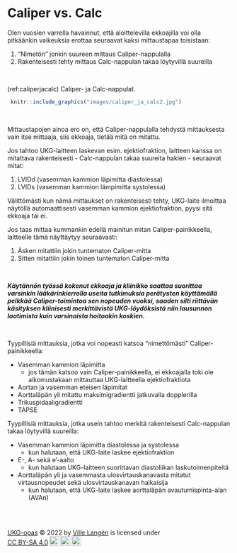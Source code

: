 # Caliper vs. Calc{#caliper}

Olen vuosien varrella havainnut, että aloittelevilla ekkoajilla voi olla pitkäänkin vaikeuksia erottaa seuraavat kaksi mittaustapaa toisistaan:

1. "Nimetön" jonkin suureen mittaus Caliper-nappulalla
2. Rakenteisesti tehty mittaus Calc-nappulan takaa löytyvillä suureilla


<br />


(ref:caliperjacalc) Caliper- ja Calc-nappulat.

```r
 knitr::include_graphics("images/caliper_ja_calc2.jpg")
```



<br/>

Mittaustapojen ainoa ero on, että Caliper-nappulalla tehdystä mittauksesta vain itse mittaaja, siis ekkoaja, tietää mitä on mitattu.

Jos tahtoo UKG-laitteen laskevan esim. ejektiofraktion, laitteen kanssa on mitattava rakenteisesti - Calc-nappulan takaa suureita hakien - seuraavat mitat:

1. LVIDd (vasemman kammion läpimitta diastolessa)
2. LVIDs (vasemman kammion lämpimitta systolessa)

Välittömästi kun nämä mittaukset on rakenteisesti tehty, UKG-laite ilmoittaa näytöllä automaattisesti vasemman kammion ejektiofraktion, pyysi sitä ekkoaja tai ei.

Jos taas mittaa kummankin edellä mainitun mitan Caliper-painikkeella, laitteelle tämä näyttäytyy seuraavasti:

1. Äsken mitattiin jokin tuntematon Caliper-mitta
2. Sitten mitattiin jokin toinen tuntematon Caliper-mitta

<br/>

***Käytännön työssä kokenut ekkoaja ja kliinikko saattaa suorittaa varsinkin lääkärinkierrolla useita tutkimuksia perätysten käyttämällä pelkkää Caliper-toimintoa sen nopeuden vuoksi, saaden silti riittävän käsityksen kliinisesti merkittävistä UKG-löydöksistä niin lausunnon laatimista kuin varsinaista hoitoakin koskien.***

<br/>

Tyypillisiä mittauksia, jotka voi nopeasti katsoa "nimettömästi" Caliper-painikkeella:

- Vasemman kammion läpimitta
   - jos tämän katsoo vain Caliper-painikkeella, ei ekkoajalla toki ole aikomustakaan mittauttaa UKG-laitteella ejektiofraktiota
- Aortan ja vasemman eteisen läpimitat
- Aorttaläpän yli mitattu maksimigradientti jatkuvalla dopplerilla
- Trikuspidaaligradientti
- TAPSE

Tyypillisiä mittauksia, jotka usein tahtoo merkitä rakenteisesti Calc-nappulan takaa löytyvillä suureilla:

- Vasemman kammion läpimitta diastolessa ja systolessa
   - kun halutaan, että UKG-laite laskee ejektiofraktion
- E-, A- sekä e'-aalto
   - kun halutaan UKG-laitteen suorittavan diastoliikan laskutoimenpiteitä
- Aorttaläpän yli ja vasemmasta ulosvirtauskanavasta mitatut virtausnopeudet sekä ulosvirtauskanavan halkaisija
   - kun halutaan, että UKG-laite laskee aorttaläpän avautumispinta-alan (AVAn)




<br/>
<br/>
<p xmlns:cc="http://creativecommons.org/ns#" xmlns:dct="http://purl.org/dc/terms/"><a property="dct:title" rel="cc:attributionURL" href="https://ukg-opas.netlify.app/">UKG-opas</a> © 2022 by <a rel="cc:attributionURL dct:creator" property="cc:attributionName" href="https://www.linkedin.com/in/ville-langen/">Ville Langén</a> is licensed under <a href="https://creativecommons.org/licenses/by-sa/4.0/?ref=chooser-v1" target="_blank" rel="license noopener noreferrer" style="display:inline-block;">CC BY-SA 4.0<img style="height:22px!important;margin-left:3px;vertical-align:text-bottom;" src="https://mirrors.creativecommons.org/presskit/icons/cc.svg?ref=chooser-v1" alt=""><img style="height:22px!important;margin-left:3px;vertical-align:text-bottom;" src="https://mirrors.creativecommons.org/presskit/icons/by.svg?ref=chooser-v1" alt=""><img style="height:22px!important;margin-left:3px;vertical-align:text-bottom;" src="https://mirrors.creativecommons.org/presskit/icons/sa.svg?ref=chooser-v1" alt=""></a></p>